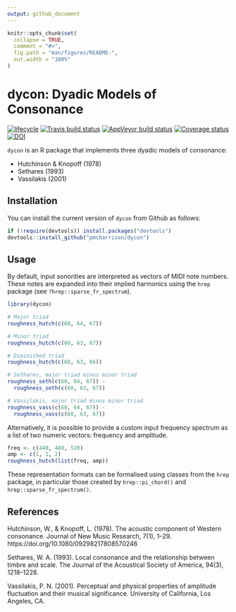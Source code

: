 ```yaml
---
output: github_document
---
```


<!-- README.md is generated from README.Rmd. Please edit that file -->

```r
knitr::opts_chunk$set(
  collapse = TRUE,
  comment = "#>",
  fig.path = "man/figures/README-",
  out.width = "100%"
)
```
# dycon: Dyadic Models of Consonance

[![lifecycle](https://img.shields.io/badge/lifecycle-maturing-blue.svg)](https://www.tidyverse.org/lifecycle/#maturing)
[![Travis build status](https://travis-ci.org/pmcharrison/dycon.svg?branch=master)](https://travis-ci.org/pmcharrison/dycon)
[![AppVeyor build status](https://ci.appveyor.com/api/projects/status/github/pmcharrison/dycon?branch=master&svg=true)](https://ci.appveyor.com/project/pmcharrison/dycon)
[![Coverage status](https://coveralls.io/repos/github/pmcharrison/dycon/badge.svg)](https://coveralls.io/r/pmcharrison/dycon?branch=master)
[![DOI](https://zenodo.org/badge/DOI/10.5281/zenodo.2545750.svg)](https://doi.org/10.5281/zenodo.2545750)

`dycon` is an R package that implements three dyadic models of consonance:

- Hutchinson & Knopoff (1978)
- Sethares (1993)
- Vassilakis (2001)

## Installation

You can install the current version of `dycon` from Github as follows:

``` r
if (!require(devtools)) install.packages("devtools")
devtools::install_github("pmcharrison/dycon")
```

## Usage

By default, input sonorities are interpreted as vectors of MIDI note numbers.
These notes are expanded into their implied harmonics using the `hrep` package
(see `?hrep::sparse_fr_spectrum`).

```r
library(dycon)

# Major triad
roughness_hutch(c(60, 64, 67)) 

# Minor triad
roughness_hutch(c(60, 63, 67)) 

# Diminished triad
roughness_hutch(c(60, 63, 66)) 

# Sethares, major triad minus minor triad
roughness_seth(c(60, 64, 67)) - 
  roughness_seth(c(60, 63, 67))

# Vassilakis, major triad minus minor triad
roughness_vass(c(60, 64, 67)) - 
  roughness_vass(c(60, 63, 67))
```

Alternatively, it is possible to provide a custom input frequency spectrum
as a list of two numeric vectors: frequency and amplitude.

```r
freq <- c(440, 480, 520)
amp <- c(1, 1, 2)
roughness_hutch(list(freq, amp))
```

These representation formats can be formalised using classes from the `hrep` package,
in particular those created by `hrep::pi_chord()` and `hrep::sparse_fr_spectrum()`.

## References

Hutchinson, W., & Knopoff, L. (1978). The acoustic component of Western consonance. Journal of New Music Research, 7(1), 1–29. https://doi.org/10.1080/09298217808570246

Sethares, W. A. (1993). Local consonance and the relationship between timbre and scale. The Journal of the Acoustical Society of America, 94(3), 1218–1228.

Vassilakis, P. N. (2001). Perceptual and physical properties of amplitude fluctuation and their musical significance. University of California, Los Angeles, CA.
